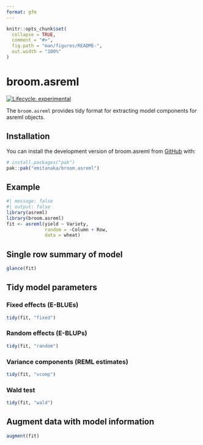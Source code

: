 ```yaml
---
format: gfm
---
```


<!-- README.md is generated from README.Rmd. Please edit that file -->

```r
knitr::opts_chunk$set(
  collapse = TRUE,
  comment = "#>",
  fig.path = "man/figures/README-",
  out.width = "100%"
)
```

# broom.asreml

<!-- badges: start -->

[![Lifecycle: experimental](https://img.shields.io/badge/lifecycle-experimental-orange.svg)](https://lifecycle.r-lib.org/articles/stages.html#experimental)
<!-- badges: end -->

The `broom.asreml` provides tidy format for extracting model components for asreml objects.

## Installation

You can install the development version of broom.asreml from [GitHub](https://github.com/) with:

``` r
# install.packages("pak")
pak::pak("emitanaka/broom.asreml")
```

## Example

```r
#| message: false
#| output: false
library(asreml)
library(broom.asreml)
fit <- asreml(yield ~ Variety, 
              random = ~Column + Row, 
              data = wheat)
```

## Single row summary of model

```r
glance(fit)
```

## Tidy model parameters


### Fixed effects (E-BLUEs)

```r
tidy(fit, "fixed")
```

### Random effects (E-BLUPs)

```r
tidy(fit, "random")
```

### Variance components (REML estimates)

```r
tidy(fit, "vcomp")
```

### Wald test 

```r
tidy(fit, "wald")
```

## Augment data with model information

```r
augment(fit)
```




